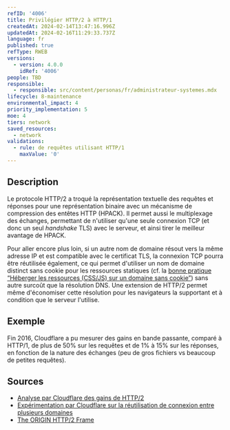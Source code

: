 ```yaml
---
refID: '4006'
title: Privilégier HTTP/2 à HTTP/1
createdAt: 2024-02-14T13:47:16.996Z
updatedAt: 2024-02-16T11:29:33.737Z
language: fr
published: true
refType: RWEB
versions:
  - version: 4.0.0
    idRef: '4006'
people: TBD
responsible:
  - responsible: src/content/personas/fr/administrateur-systemes.mdx
lifecycle: 8-maintenance
environmental_impact: 4
priority_implementation: 5
moe: 4
tiers: network
saved_resources:
  - network
validations:
  - rule: de requêtes utilisant HTTP/1
    maxValue: '0'
---
```


## Description

Le protocole HTTP/2 a troqué la représentation textuelle des requêtes et réponses pour une représentation binaire avec un mécanisme de compression des entêtes HTTP (HPACK).
Il permet aussi le multiplexage des échanges, permettant de n'utiliser qu'une seule connexion TCP (et donc un seul *handshake* TLS) avec le serveur, et ainsi tirer le meilleur avantage de HPACK.

Pour aller encore plus loin, si un autre nom de domaine résout vers la même adresse IP et est compatible avec le certificat TLS, la connexion TCP pourra être réutilisée également, ce qui permet d'utiliser un nom de domaine distinct sans cookie pour les ressources statiques (cf. la [bonne pratique “Héberger les ressources (CSS/JS) sur un domaine sans cookie”](/chapters/BP_094_fr.md)) sans autre surcoût que la résolution DNS.
Une extension de HTTP/2 permet même d'économiser cette résolution pour les navigateurs la supportant et à condition que le serveur l'utilise.

## Exemple

Fin 2016, Cloudflare a pu mesurer des gains en bande passante, comparé à HTTP/1, de plus de 50% sur les requêtes et de 1% à 15% sur les réponses, en fonction de la nature des échanges (peu de gros fichiers vs beaucoup de petites requêtes).

## Sources

* [Analyse par Cloudflare des gains de HTTP/2](https://blog.cloudflare.com/hpack-the-silent-killer-feature-of-http-2/)
* [Expérimentation par Cloudflare sur la réutilisation de connexion entre plusieurs domaines](https://blog.cloudflare.com/connection-coalescing-experiments/)
* [The ORIGIN HTTP/2 Frame](https://httpwg.org/specs/rfc8336.html)
